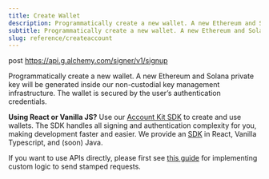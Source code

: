 ```yaml
---
title: Create Wallet
description: Programmatically create a new wallet. A new Ethereum and Solana private key will be generated inside our non-custodial key management infrastructure. The wallet is secured by the user’s authentication credentials.
subtitle: Programmatically create a new wallet. A new Ethereum and Solana private key will be generated inside our non-custodial key management infrastructure. The wallet is secured by the user’s authentication credentials.
slug: reference/createaccount
---
```


post https://api.g.alchemy.com/signer/v1/signup

Programmatically create a new wallet. A new Ethereum and Solana private key will be generated inside our non-custodial key management infrastructure. The wallet is secured by the user’s authentication credentials.

**Using React or Vanilla JS?** Use our [Account Kit SDK](https://accountkit.alchemy.com/) to create and use wallets. The SDK handles all signing and authentication complexity for you, making development faster and easier. We provide an [SDK](https://github.com/alchemyplatform/aa-sdk) in React, Vanilla Typescript, and (soon) Java.

If you want to use APIs directly, please first see [this guide](/reference/how-to-stamp-requests) for implementing custom logic to send stamped requests.

